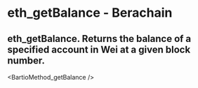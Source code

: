 # eth_getBalance - Berachain

## eth_getBalance. Returns the balance of a specified account in Wei at a given block number.


<BartioMethod_getBalance />
